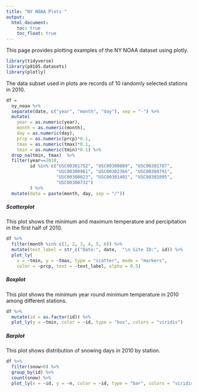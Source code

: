 ```yaml
---
title: "NY NOAA Plots "
output: 
  html_document:
    toc: true
    toc_float: true
---
```


This page provides plotting examples of the NY NOAA dataset using plotly.

```r
library(tidyverse)
library(p8105.datasets)
library(plotly)
```

The data subset used in plots are records of 10 randomly selected stations in 2010.

```r
df =
  ny_noaa %>%
  separate(date, c("year", "month", "day"), sep = "-") %>%
  mutate(
    year = as.numeric(year),
    month = as.numeric(month),
    day = as.numeric(day),
    prcp = as.numeric(prcp)*0.1,
    tmax = as.numeric(tmax)*0.1,
    tmin = as.numeric(tmin)*0.1) %>%
  drop_na(tmin, tmax)  %>%
  filter(year==2010,
         id %in% c("USC00301752", "USC00300889", "USC00301787",
                   "USC00300961", "USC00302366", "USC00304791",
                   "USC00300023", "USC00301401", "USC00301095",
                   "USC00300732")
         ) %>%
  mutate(date = paste(month, day, sep = "/"))
```

##### Scatterplot

This plot shows the minimum and maximum temperature and percipitation in the first half of 2010.

```r
df %>%
  filter(month %in% c(1, 2, 3, 4, 5, 6)) %>% 
  mutate(text_label = str_c("Date:", date,  "\n Site ID:", id)) %>% 
  plot_ly(
    x = ~tmin, y = ~tmax, type = "scatter", mode = "markers",
    color = ~prcp, text = ~text_label, alpha = 0.5)
```

##### Boxplot

This plot shows the minimum year round minimum temperature in 2010 among different stations.

```r
df %>% 
  mutate(id = as.factor(id)) %>% 
  plot_ly(y = ~tmin, color = ~id, type = "box", colors = "viridis")
```


##### Barplot 

This plot shows distribution of snowing days in 2010 by station.
```r
df %>% 
  filter(snow>0) %>%
  group_by(id) %>%
  count(snow) %>%
  plot_ly(x = ~id, y = ~n, color = ~id, type = "bar", colors = "viridis")
```

